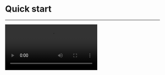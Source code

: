 # Quick start

- - -

<Video src="https://resource.zegocloud.com/prebuilt/call_invitation_pro.mp4"/>


## Prerequisites


- Go to [ZEGOCLOUD Admin Console](https://console.zegocloud.com) to create a UIKit project.
- Get the **AppID** and **ServerSecret** of the project.



## Integrate the SDK

### Import the SDK

Choose either of the following to import the Call Kit:

#### Using the NPM

1. Install the plug-in.
    ```js
     npm i @zegocloud/zego-uikit-prebuilt zego-zim-web@2.5.0 --save 
    ```

2. Import the Call Kit in your project's `js` or `ts` file:

    ```js
    import { ZIM } from "zego-zim-web";
    import { ZegoUIKitPrebuilt } from '@zegocloud/zego-uikit-prebuilt';
    ```

#### Using the HTML Script Tag 

- Import the following script code in the `HTML` page:
(**A more  recommended way**: Download and save it on your app server, and import it to the corresponding path.)
    ```html
   <script src="https://unpkg.com/zego-zim-web@2.5.0/index.js"></script>
   <script src="https://unpkg.com/@zegocloud/zego-uikit-prebuilt/zego-uikit-prebuilt.js"></script>
    ```


### Initialize the Call Kit with call invitation feature

Initialize the Call Kit, and add the call invitation plug-in:
- Generate a [Kit Token](../04-Authentication%20and%20Kit%20Token.mdx)
- Fill in the required parameters in the following code.

```javascript
// Generate a Token by calling a method.
// @param 1: appID
// @param 2: serverSecret
// @param 3: Room ID
// @param 4: User ID
// @param 5: Username
const userID = ""; 
const userName = "userName" + userID;
const appID = 0;
const serverSecret = "";
const TOKEN = ZegoUIKitPrebuilt.generateKitTokenForTest(appID, serverSecret,null, userID, userName);

const zp = ZegoUIKitPrebuilt.create(TOKEN);
zp.addPlugins({ ZIM });
```


### Set a button-trigger event

Set up a button and add a button-click event for making call invitations.

You can customize the position of the button you set for making call invitations accordingly, passing in the ID of the user you want to call.


```html
  <button onclick="invite()">invite</button>
```

```javascript
function invite() {
   const targetUser = {
        userID:'',
        userName:''
    };
   zp.sendCallInvitation({
    callees: [targetUser],
    callType: ZegoUIKitPrebuilt.InvitationTypeVideoCall,
    timeout: 60, // Timeout duration (second). 60s by default, range from [1-600s].
   }).then((res) => {
    console.warn(res);
   })
   .catch((err) => {
   console.warn(err);
   });
}
```

## Run & Test

So far, you have finished all the steps!

Now you can start up and run the project in a browser using a server you're familiar with.

## Resources

<CardGroup cols={2}>
  <Card title="Realtime Coding" href="https://stackblitz.com/edit/zegocloud-prebuilt-call-invitation?file=index.js">
  Click here to code online and check it in action.
</Card>
<Card title="Live Demo" href="https://zegocloud.github.io/zego_uikit_prebuilt_web/call_invitation">
  Click here to try a live demo.
</Card>
</CardGroup>

## Related guides

<CardGroup cols={2}>
    <Card title="Customize the UI for call invitation" href="./02-Customize the UI for call invitation.mdx">
    </Card>
    <Card title="Customize call invitation config"  href="./04-Customize call invitation config.mdx">
    </Card>
    <Card title="Customize ringtones"  href="./03-Customize ringtones.mdx">
    </Card>
    <Card title="Customize event callbacks"  href="./05-Customize event callbacks.mdx">
    </Card>
</CardGroup>

## Reference

<Accordion title="sendCallInvitation" defaultOpen="false">
- **Description**

  Send a call invitation.

- **Function Prototype**

  ```ts
  sendCallInvitation(params: {
      callees: ZegoUser[];
      callType: ZegoInvitationType;
      timeout?: number;
      roomID?: string;      
      data?: string;
      notificationConfig?: ZegoSignalingPluginNotificationConfig;
  }): Promise<{
      errorInvitees: ZegoUser[];
  }>;
  ```

- **Parameter Description**

  | Parameter | Type | Required | Description |
  | :-- | :-- | :-- | :-- | 
  | callees | ZegoUser[] | Yes | List of callee users. A user can invite up to 9 other users at most. |
  | callType | ZegoInvitationType | Yes | Call type. |
  | timeout | number | No | The duration of waiting for the callee response to the invitation, in seconds, with a value range of [1, 600]. The default value is 90. |
  | roomID | string | No | Room ID, generated by you, is a string with a maximum length of 128 bytes. It only supports numbers, English characters, and the following characters: '~', '!', '@', '#', '$', '', '^', '&', '*', '(', ')', '_', '+', '=', '-', ', ';', '’', ',', '.', '&lt;', '&gt;', '/'. |
  | data | string | No | Extension field. |
  | notificationConfig | ZegoSignalingPluginNotificationConfig | No | Offline push configuration. |

</Accordion>

<Accordion title="ZegoUser" defaultOpen="false">
- **Description**

  User information class.

- **Parameter Description**

  | Parameter | Type | Required | Description |
  | :-- | :-- | :-- | :-- |
  | userID | string | Yes | Unique identifier of the user, defined by you, up to 32 bytes long, only supporting numbers, English characters, and '!', '#', '$', '&', '(', ')', '+', '-', ':', ';', '&lt;', '=', '.', '&gt;', '?', '@', '\[', '\]', '^', '_', '\{', '\}', '|', '~'. | 
  | userName | string | No | Name of the user. Up to 256 bytes long. |
  | setUserAvatar | (avatar: string) => void | No | Method to set the user avatar by passing in the image resource address. |
</Accordion>

<Accordion title="ZegoInvitationType" defaultOpen="false">
- **Description**

  Enumeration class of call invitation types.

- **Enumerations**

  | Enum | Value | Description | 
  | :-- | :-- | :-- |
  | VoiceCall | 0 | Voice call. |
  | VideoCall | 1 | Video call. |
</Accordion>

<Accordion title="ZegoSignalingPluginNotificationConfig" defaultOpen="false">
- **Description**

  Offline invitation configuration.

- **Parameter Description**

  | Parameter | Type | Required | Description |
  | :-- | :-- | :-- | :-- | 
  | resourcesID | string | No | An English string that can map multiple vendor advanced push configurations, with a length not exceeding 32 characters, customized by the developer. which must be set to the same value as the Push Resource ID in [ZEGOCLOUD Admin Console](https://console.zegocloud.com). |
  | title | string | No | Push title. |
  | message | string | No | Content of the push. |

</Accordion>